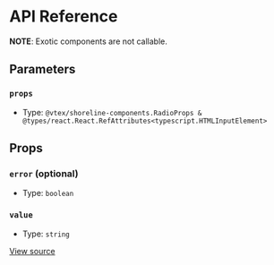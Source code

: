 # API Reference

**NOTE**: Exotic components are not callable.

## Parameters

### `props`

- Type: `@vtex/shoreline-components.RadioProps & @types/react.React.RefAttributes<typescript.HTMLInputElement>`

## Props

### `error` (optional)

- Type: `boolean`

### `value`

- Type: `string`

[View source](https://github.com/vtex/shoreline/blob/8cdb88c/packages/components/src/radio/radio.tsx#L8)
